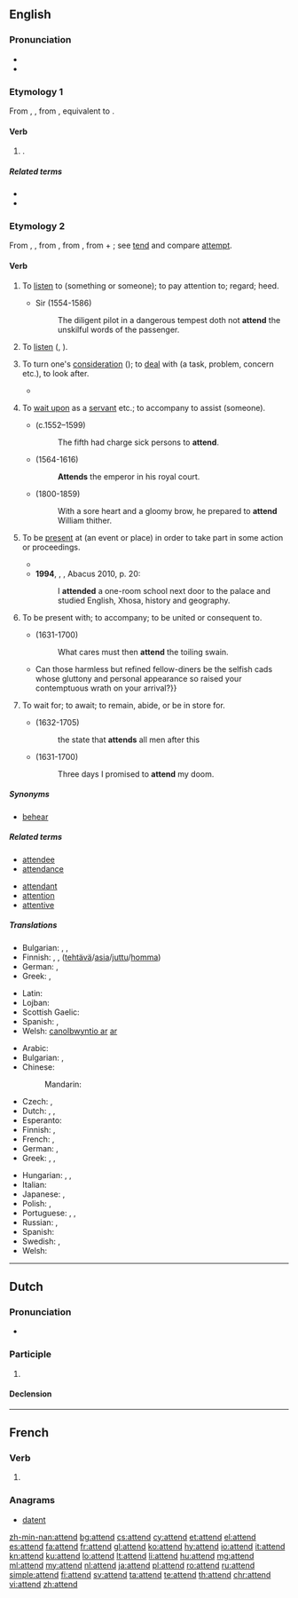 ==English==

===Pronunciation===
* {{audio|en-us-attend.ogg|Audio (US)|lang=en}}
* {{rhymes|ɛnd}}

===Etymology 1===
From {{etyl|enm|en}} {{term|attenden|lang=enm}}, {{term|atenden|lang=enm}}, from {{etyl|ang|en}} {{term/t|ang|ātendan||to set on fire, kindle, inflame, trouble, perplex}}, equivalent to {{prefix|a|tend}}.

====Verb====
{{en-verb}}

# {{alternative form of|atend|nodot=9|lang=en}} {{gloss|"to kindle"}}.

=====Related terms=====
* {{l/en|tend}}
* {{l/en|tinder}}

===Etymology 2===
From {{etyl|enm|en}} {{term|attenden|lang=enm}}, {{term|atenden|lang=enm}}, from {{etyl|fro|en}} {{term|atendre||to attend, listen|lang=fro}}, from {{etyl|la|en}} {{term|attendere||to stretch toward, give heed to|lang=la}}, from {{term|ad||to}} + {{term|tendere||to stretch}}; see [[tend]] and compare [[attempt]].

====Verb====
{{en-verb}}

# {{context|archaic|transitive|lang=en}} To [[listen]] to (something or someone); to pay attention to; regard; heed. {{defdate|from 15th c.}}
#* Sir {{w|Philip Sidney}} (1554-1586)
#*: The diligent pilot in a dangerous tempest doth not '''attend''' the unskilful words of the passenger.
# {{context|archaic|intransitive|lang=en}} To [[listen]] ({{term|to}}, {{term|unto}}). {{defdate|from 15th c.}}
# {{senseid|en|to turn one's consideration to, deal with}}{{context|intransitive|lang=en}} To turn one's [[consideration]] ({{term|to}}); to [[deal]] with (a task, problem, concern etc.), to look after. {{defdate|from 15th c.}}
#: {{usex|lang=en|Secretaries '''attend''' to correspondence.}}
#* {{quote-book|year=1918|author={{w|W. B. Maxwell}}|chapter=15
|title=[http://openlibrary.org/works/OL1097634W The Mirror and the Lamp]
|passage=Edward Churchill still '''attended''' to his work in a hopeless mechanical manner like a sleep-walker who walks safely on a well-known round. But his Roman collar galled him, his cossack stifled him, his biretta was as uncomfortable as a merry-andrew's cap and bells.}}
# {{context|transitive|lang=en}} To [[wait upon]] as a [[servant]] etc.; to accompany to assist (someone). {{defdate|from 15th c.}}
#: {{usex|lang=en|Valets '''attend''' to their employer's wardrobe.}}
#* {{w|Edmund Spenser}} (c.1552–1599)
#*: The fifth had charge sick persons to '''attend'''.
#* {{w|William Shakespeare}} (1564-1616)
#*: '''Attends''' the emperor in his royal court.
#* {{w|Thomas Babington Macaulay, 1st Baron Macaulay|Thomas Macaulay}} (1800-1859)
#*: With a sore heart and a gloomy brow, he prepared to '''attend''' William thither.
# {{senseid|en|to be present at}}{{context|transitive|lang=en}} To be [[present]] at (an event or place) in order to take part in some action or proceedings. {{defdate|from 17th c.}}
#: {{usex|lang=en|Children must '''attend''' primary school.}}
#* {{quote-book|year=1898|author={{w|Winston Churchill (novelist)|Winston Churchill}}
|title={{w|The Celebrity}}|chapter=5
|passage=In the eyes of Mr. Farquhar Fenelon Cooke the apotheosis of the Celebrity was complete. The people of Asquith were not only willing to '''attend''' the house-warming, but had been worked up to the pitch of eagerness. The Celebrity as a matter of course was master of ceremonies.}}
#* '''1994''', {{w|Nelson Mandela}}, ''{{w|Long Walk to Freedom}}'', Abacus 2010, p. 20:
#*: I '''attended''' a one-room school next door to the palace and studied English, Xhosa, history and geography.
# To be present with; to accompany; to be united or consequent to.
#: {{usex|lang=en|a measure '''attended''' with ill effects}}
#* {{w|John Dryden}} (1631-1700)
#*: What cares must then '''attend''' the toiling swain.
#* {{quote-book|year=1922|author={{w|Ben Travers}}
|chapter=5|title=[http://openlibrary.org/works/OL1521052W A Cuckoo in the Nest]
|passage=The most rapid and most seductive transition in all human nature is that which '''attends''' the palliation of a ravenous appetite.  There is something humiliating about it.{{...}}Can those harmless but refined fellow-diners be the selfish cads whose gluttony and personal appearance so raised your contemptuous wrath on your arrival?}}
# To wait for; to await; to remain, abide, or be in store for.
#* {{w|John Locke}} (1632-1705)
#*: the state that '''attends''' all men after this
#* {{w|John Dryden}} (1631-1700)
#*: Three days I promised to '''attend''' my doom.

=====Synonyms=====
* {{sense|listen to}} [[behear]]

=====Related terms=====
{{rel-top|to be at an event}}
* [[attendee]]
* [[attendance]]
{{rel-bottom}}
{{rel-top|to give attention to}}
* [[attendant]]
* [[attention]]
* [[attentive]]
{{rel-bottom}}

=====Translations=====
{{trans-top|to turn one's consideration to, deal with}}
* Bulgarian: {{t|bg|обръщам внимание}}, {{t|bg|грижа се}}, {{t+|bg|прислужвам}}
* Finnish: {{t+|fi|huolehtia}}, {{t+|fi|pitää}} {{t+|fi|huoli|alt=huolta}},  {{t+|fi|hoitaa}} ([[tehtävä]]/[[asia]]/[[juttu]]/[[homma]])
* German: {{t+|de|kümmern}}, {{t+|de|beachten}}
* Greek: {{t+|el|φροντίζω|sc=Grek}}, {{t+|el|μεριμνώ|sc=Grek}}
{{trans-mid}}
* Latin: {{t|la|attendō}}
* Lojban: {{t|jbo|jundi}}
* Scottish Gaelic: {{t|gd|sgeadaich}}
* Spanish: {{t+|es|atender}}, {{t+|es|ocupar|alt=ocuparse de}}
* Welsh: [[gweini#Welsh|canolbwyntio ar]] [[ar#Welsh|ar]]
{{trans-bottom}}

{{trans-top|to be present at}}
* Arabic: {{t|ar|حضر|tr=ḥaḍara}}
* Bulgarian: {{t|bg|присъствам}}, {{t+|bg|посещавам}}
* Chinese:
*: Mandarin: {{t+|cmn|出席|tr=chūxí|sc=Hani}}
* Czech: {{t|cs|zúčastnit se}}, {{t+|cs|účastnit se}}
* Dutch: {{t+|nl|volgen}}, {{t+|nl|bijwonen}}, {{t|nl|aanwezig zijn}}
* Esperanto: {{t|eo|ĉeesti}}
* Finnish: {{t+|fi|osallistua}}, {{t+|fi|olla}} {{t+|fi|läsnä}}
* French: {{t+|fr|assister}}, {{t+|fr|présent|alt=être présent}}
* German: {{t+|de|teilnehmen}}, {{t+|de|besuchen}}
* Greek: {{t|el|παραβρίσκομαι|sc=Grek}}, {{t+|el|παρευρίσκομαι|sc=Grek}}, {{t+|el|παρίσταμαι|sc=Grek}}
{{trans-mid}}
* Hungarian: {{t+|hu|eljár}}, {{t+|hu|jár}}, {{t+|hu|részt vesz}}
* Italian: {{t+|it|partecipare}}
* Japanese: {{t+|ja|出席|alt=出席する|tr=しゅっせきする, shusseki surú}}, {{t|ja|立ち会う|tr=たちあう, tachiau}}
* Polish: {{t+|pl|uczęszczać}}, {{t+|pl|brać udział}}
* Portuguese: {{t+|pt|assistir}}, {{t|pt|[[participar]] [[de]]}}, {{t|pt|[[estar]] [[presente]] [[em]]}}
* Russian: {{t+|ru|посещать|impf|tr=poseščátʹ}}, {{t+|ru|присутствовать|impf|tr=prisútstvovatʹ}}
* Spanish: {{t+|es|asistir}}
* Swedish: {{t+|sv|närvara}}, {{t+|sv|delta}}
* Welsh: {{t+|cy|mynychu}}
{{trans-bottom}}

----

==Dutch==

===Pronunciation===
* {{audio|Nl-attend.ogg|Audio|lang=nl}}

===Participle===
{{nl-pres-ptc}}

# {{nl-verb form of|t=pres|m=ptc|atten}}

====Declension====
{{nl-decl-pres-ptc}}

----

==French==

===Verb===
{{fr-verb-form}}

# {{conjugation of|attendre||3|s|pres|ind|lang=fr}}

===Anagrams===
* [[datent#French|datent]]

[[zh-min-nan:attend]]
[[bg:attend]]
[[cs:attend]]
[[cy:attend]]
[[et:attend]]
[[el:attend]]
[[es:attend]]
[[fa:attend]]
[[fr:attend]]
[[gl:attend]]
[[ko:attend]]
[[hy:attend]]
[[io:attend]]
[[it:attend]]
[[kn:attend]]
[[ku:attend]]
[[lo:attend]]
[[lt:attend]]
[[li:attend]]
[[hu:attend]]
[[mg:attend]]
[[ml:attend]]
[[my:attend]]
[[nl:attend]]
[[ja:attend]]
[[pl:attend]]
[[ro:attend]]
[[ru:attend]]
[[simple:attend]]
[[fi:attend]]
[[sv:attend]]
[[ta:attend]]
[[te:attend]]
[[th:attend]]
[[chr:attend]]
[[vi:attend]]
[[zh:attend]]